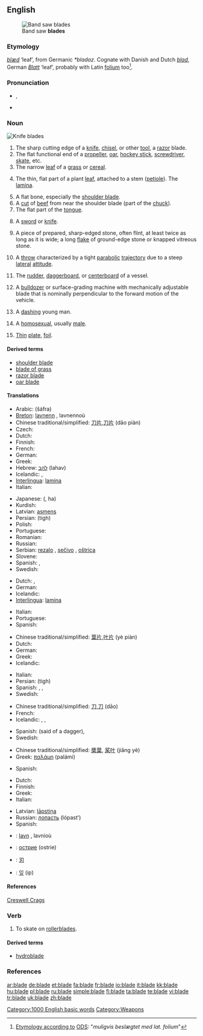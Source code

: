 {{wikipedia|dab=blade (disambiguation)|blade}}
==English==
[[Image:Band saw blades.jpg|thumb|Band saw '''blades''']]

===Etymology===
{{etyl|ang}} ''[[blæd]]'' ‘leaf’, from Germanic ''*bladaz''. Cognate with Danish and Dutch ''[[blad]]'', German ''[[Blatt]]'' ‘leaf’, probably with Latin [[folium]] too<ref>[http://ordnet.dk/ods/opslag?opslag=blad&submit=S%F8g Etymology according to] [[:w:da:ODS|ODS]]: "''muligvis beslægtet med lat. folium''"</ref>.

===Pronunciation===
* {{IPA|/bleɪd/}}, {{SAMPA|/bleId/}}
* {{audio|en-us-blade.ogg|Audio (US)}}
*: {{rhymes|eɪd}}

===Noun===
{{wikipedia}}
[[Image:blade.agr.jpg|thumb|Knife '''blades''']]
{{en-noun}}

# The sharp cutting edge of a [[knife]], [[chisel]], or other [[tool]], a [[razor]] blade.
# The flat functional end of a [[propeller]], [[oar]], [[hockey stick]], [[screwdriver]], [[skate]], etc.
# The narrow [[leaf]] of a [[grass]] or [[cereal]].
# {{botany}} The thin, flat part of a plant [[leaf]], attached to a stem ([[petiole]]).  The [[lamina]].
# A flat bone, especially the [[shoulder blade]].
# A [[cut]] of [[beef]] from near the shoulder blade (part of the [[chuck]]).
# The flat part of the [[tongue]].
# {{poetic}} A [[sword]] or [[knife]].
# {{archaeology}} A piece of prepared, sharp-edged stone, often flint, at least twice as long as it is wide; a long [[flake]] of ground-edge stone or knapped vitreous stone.
# {{context|[[ultimate frisbee]]}} A [[throw]] characterized by a tight [[parabolic]] [[trajectory]] due to a steep [[lateral]] [[attitude]].
# {{context|sailing}} The [[rudder]], [[daggerboard]], or [[centerboard]] of a vessel.
# A [[bulldozer]] or surface-grading machine with mechanically adjustable blade that is nominally perpendicular to the forward motion of the vehicle.
# {{dated}} A [[dashing]] young man.
# {{context|slang|mainly|US}} A [[homosexual]], usually [[male]].
# [[thin|Thin]] [[plate]], [[foil]].

====Derived terms====
* [[shoulder blade]]
* [[blade of grass]]
* [[razor blade]]
* [[oar blade]]

====Translations====
{{trans-top|sharp-edged or pointed working end of a tool or utensil}}
* Arabic: {{Arab|[[شفرة]]}} (šáfra) {{f}}
* [[Breton]]: [[lavnenn]] {{f}}, lavnennoù {{p}}
* Chinese traditional/simplified: [[刀片]],[[刀片]] (dāo piàn)
* Czech: {{t-|cs|čepel|f}}
* Dutch: {{t+|nl|blad|n}}
* Finnish: {{t+|fi|terä}}
* French: {{t+|fr|lame|f}}
* German: {{t+|de|Klinge|f}}
* Greek: {{t+|el|λεπίδα|f|sc=Grek}}
* Hebrew: [[להב]] (lahav) {{m}}
* Icelandic: {{t+|is|blað|n}}, {{t+|is|egg|f}}
* [[Interlingua]]: [[lamina]]
* Italian: {{t+|it|lama|f}}
{{trans-mid}}
* Japanese: {{Jpan|[[刃]]}} ({{Jpan|[[は]]}}, ha)
* Kurdish: {{ku-Arab|[[ده‌م]]}}
* Latvian: [[asmens]] {{m}}
* Persian: {{fa-Arab|[[تیغ]]}} (tigh)
* Polish: {{t+|pl|ostrze|n}}
* Portuguese: {{t+|pt|lâmina|f}}
* Romanian: {{t-|ro|lamă|f}}
* Russian: {{t+|ru|лезвие|n|tr=lézvie|sc=Cyrl}}
* Serbian: [[rezalo]] {{n}}, [[sečivo]] {{n}}, [[oštrica]] {{f}}
* Slovene: {{t+|sl|rezilo|n}}
* Spanish: {{t+|es|cuchilla|f}}, {{t+|es|hoja|f}}
* Swedish: {{t+|sv|blad|n}}
{{trans-bottom}}

{{trans-top|thin plate, foil}}
* Dutch: {{t-|nl|folie|m}}, {{t+|nl|plaat|f}}
* German: {{t+|de|Blatt|n}}
* Icelandic: {{t+|is|egg|f}}
* [[Interlingua]]: [[lamina]]
{{trans-mid}}
* Italian: {{t-|it|lamina|f}}
* Portuguese: {{t+|pt|lâmina|f}}
* Spanish: {{t-|es|lámina|f}}
{{trans-bottom}}

{{trans-top|The flat part of a leaf or petal}}
* Chinese traditional/simplified: [[葉片]],[[叶片]] (yè piàn)
* Dutch: {{t+|nl|blad|n}}
* German: {{t+|de|Klinge|f}}
* Greek: {{t+|el|φύλλο|n|sc=Grek}}
* Icelandic: {{t+|is|blað|n}}
{{trans-mid}}
* Italian: {{t+|it|filo|m}}
* Persian: {{fa-Arab|[[تیغ]]}} (tigh)
* Spanish: {{t+|es|hoja|f}}, {{t-|es|lámina|f}}, {{t-|es|limbo|m}}
* Swedish: {{t+|sv|blad|n}}
{{trans-bottom}}

{{trans-top|slang term for a weapon such as a dagger}}
* Chinese traditional/simplified: [[刀]],[[刀]] (dāo)
* French: {{t+|fr|lame|f}}
* Icelandic: {{t+|is|blað|n}}, {{t+|is|egg|f}}, {{t+|is|sverð|n}}
{{trans-mid}}
* Spanish: {{t+|es|cuchillo|m}} (said of a dagger), {{t+|es|espada|f}}
* Swedish: {{t+|sv|blad|n}}
{{trans-bottom}}

{{trans-top|flat outer part of an oar}}
* Chinese traditional/simplified: [[槳葉]], [[桨叶]] (jiǎng yè)
* Greek: [[παλάμη]] {{f}} (palámi)
{{trans-mid}}
* Spanish: {{t+|es|pala|f}}
{{trans-bottom}}

{{trans-top|part of a propeller}}
* Dutch: {{t+|nl|blad|n}}
* Finnish: {{t+|fi|lapa}}
* Greek: {{t+|el|πτερύγιο|n|sc=Grek}}
* Italian: {{t+|it|pala|f}}
{{trans-mid}}
* Latvian: [[lāpstiņa]] {{f}}
* Russian: [[лопасть]] (lópast’) {{f}}
* Spanish: {{t-|es|aleta|f}}
{{trans-bottom}}

{{checktrans-top}}
* {{ttbc|Breton}}: [[lavn]] {{m}}, lavnioù {{p}}
* {{ttbc|Bulgarian}}: [[острие]] (ostrie) {{n}}
* {{ttbc|CJKV Characters}}: [[刃]]
* {{ttbc|Korean}}: [[잎]] (ip)
{{trans-bottom}}

====References====
{{archaeology}} [http://www.creswell-crags.org.uk/Books_and_links/Glossary.htm#B Creswell Crags]

===Verb===
{{en-verb|blades|blading|bladed}}

# {{informal}} To skate on [[rollerblade]]s.

====Derived terms====
*[[hydroblade]]

===References===
<references/>

[[Category:1000 English basic words]]
[[Category:Weapons]]

[[ar:blade]]
[[de:blade]]
[[et:blade]]
[[fa:blade]]
[[fr:blade]]
[[io:blade]]
[[it:blade]]
[[kk:blade]]
[[hu:blade]]
[[pl:blade]]
[[ru:blade]]
[[simple:blade]]
[[fi:blade]]
[[ta:blade]]
[[te:blade]]
[[vi:blade]]
[[tr:blade]]
[[uk:blade]]
[[zh:blade]]